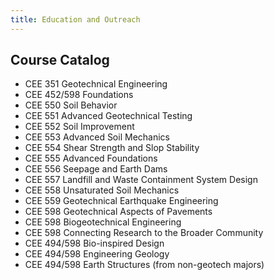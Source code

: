 ```yaml
---
title: Education and Outreach
---
```


## Course Catalog

* CEE 351 Geotechnical Engineering
* CEE 452/598 Foundations
* CEE 550 Soil Behavior
* CEE 551 Advanced Geotechnical Testing
* CEE 552 Soil Improvement
* CEE 553 Advanced Soil Mechanics
* CEE 554 Shear Strength and Slop Stability
* CEE 555 Advanced Foundations
* CEE 556 Seepage and Earth Dams
* CEE 557 Landfill and Waste Containment System Design
* CEE 558 Unsaturated Soil Mechanics
* CEE 559 Geotechnical Earthquake Engineering
* CEE 598 Geotechnical Aspects of Pavements
* CEE 598 Biogeotechnical Engineering
* CEE 598 Connecting Research to the Broader Community
* CEE 494/598 Bio-inspired Design
* CEE 494/598 Engineering Geology 
* CEE 494/598 Earth Structures (from non-geotech majors) 

